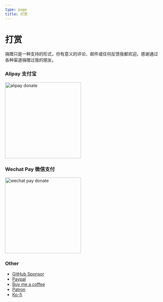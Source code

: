 ```yaml
---
type: page
title: 打赏
---
```



# 打赏

捐赠只是一种支持的形式，你有意义的评论、邮件或任何反馈我都欢迎。感谢通过各种渠道捐赠过我的朋友。

### Alipay 支付宝

<Image width="250" height="250" src="https://geekpluxblog.oss-cn-hongkong.aliyuncs.com/alipayQR.jpg?x-oss-process=style/zip" alt="alipay donate" />

### Wechat Pay 微信支付

<Image width="250" height="250" src="https://geekpluxblog.oss-cn-hongkong.aliyuncs.com/wechatQR.jpg?x-oss-process=style/zip" alt="wechat pay donate" />

### Other

- [GitHub Sponsor](https://github.com/sponsors/geekplux)
- [Paypal](https://www.paypal.me/geekplux)
- [Buy me a coffee](https://www.buymeacoffee.com/geekplux)
- [Patron](https://www.patreon.com/geekplux)
- [Ko-fi](https://ko-fi.com/geekplux)